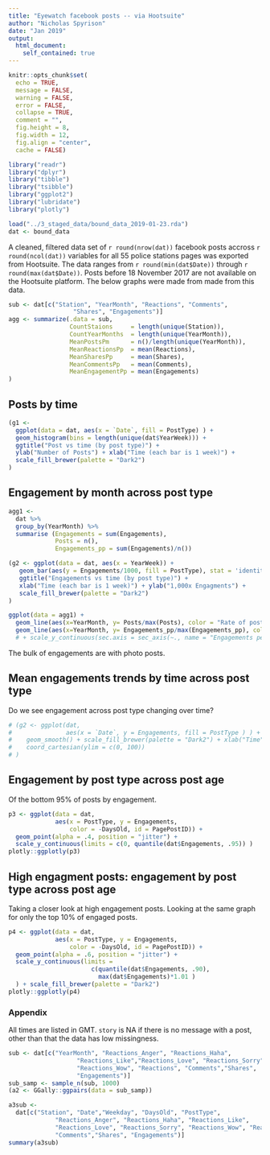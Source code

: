 ```yaml
---
title: "Eyewatch facebook posts -- via Hootsuite"
author: "Nicholas Spyrison"
date: "Jan 2019"
output: 
  html_document:
    self_contained: true
---
```

```r
knitr::opts_chunk$set(
  echo = TRUE,
  message = FALSE,
  warning = FALSE,
  error = FALSE, 
  collapse = TRUE,
  comment = "",
  fig.height = 8,
  fig.width = 12,
  fig.align = "center",
  cache = FALSE)

library("readr")
library("dplyr")
library("tibble")
library("tsibble")
library("ggplot2")
library("lubridate")
library("plotly")

load("../3_staged_data/bound_data_2019-01-23.rda")
dat <- bound_data
```

A cleaned, filtered data set of `r round(nrow(dat))` facebook posts accross `r round(ncol(dat))` variables for all 55 police stations pages was exported from Hootsuite. The data ranges from `r round(min(dat$Date))` through `r round(max(dat$Date))`. Posts before 18 November 2017 are not available on the Hootsuite platform. The below graphs were made from made from this data.

```r
sub <- dat[c("Station", "YearMonth", "Reactions", "Comments",
                  "Shares", "Engagements")]
agg <- summarize(.data = sub,
                 CountStaions     = length(unique(Station)),
                 CountYearMonths  = length(unique(YearMonth)),
                 MeanPostsPm      = n()/length(unique(YearMonth)),
                 MeanReactionsPp  = mean(Reactions),
                 MeanSharesPp     = mean(Shares),
                 MeanCommentsPp   = mean(Comments),
                 MeanEngagementPp = mean(Engagements)
)
```

## Posts by time

```r
(g1 <-
  ggplot(data = dat, aes(x = `Date`, fill = PostType) ) +
  geom_histogram(bins = length(unique(dat$YearWeek))) +
  ggtitle("Post vs time (by post type)") +
  ylab("Number of Posts") + xlab("Time (each bar is 1 week)") +
  scale_fill_brewer(palette = "Dark2") 
)
```

## Engagement by month across post type

```r
agg1 <-
  dat %>%
  group_by(YearMonth) %>%
  summarise (Engagements = sum(Engagements),
             Posts = n(),
             Engagements_pp = sum(Engagements)/n())

(g2 <- ggplot(data = dat, aes(x = YearWeek)) +
   geom_bar(aes(y = Engagements/1000, fill = PostType), stat = 'identity') + 
   ggtitle("Engagements vs time (by post type)") +
   xlab("Time (each bar is 1 week)") + ylab("1,000x Engagments") +
   scale_fill_brewer(palette = "Dark2")
)

ggplot(data = agg1) +
  geom_line(aes(x=YearMonth, y= Posts/max(Posts), color = "Rate of posts")) +
  geom_line(aes(x=YearMonth, y= Engagements_pp/max(Engagements_pp), color = "Rate of Engagements"))
  # + scale_y_continuous(sec.axis = sec_axis(~., name = "Engagements per Post"))


```

The bulk of engagements are with photo posts.

## Mean engagements trends by time across post type

Do we see engagement across post type changing over time?

```r
# (g2 <- ggplot(dat, 
#               aes(x = `Date`, y = Engagements, fill = PostType ) ) +
#    geom_smooth() + scale_fill_brewer(palette = "Dark2") + xlab("Time") + 
#    coord_cartesian(ylim = c(0, 100)) 
# )
```

## Engagement by post type across post age

Of the bottom 95% of posts by engagement.

```r
p3 <- ggplot(data = dat, 
             aes(x = PostType, y = Engagements, 
                 color = -DaysOld, id = PagePostID)) + 
  geom_point(alpha = .4, position = "jitter") + 
  scale_y_continuous(limits = c(0, quantile(dat$Engagements, .95)) ) 
plotly::ggplotly(p3)
```

## High engagment posts: engagement by post type across post age 

Taking a closer look at high engagement posts. Looking at the same graph for only the top 10% of engaged posts.

```r
p4 <- ggplot(data = dat, 
             aes(x = PostType, y = Engagements, 
                 color = -DaysOld, id = PagePostID)) + 
  geom_point(alpha = .6, position = "jitter") + 
  scale_y_continuous(limits = 
                       c(quantile(dat$Engagements, .90),
                         max(dat$Engagements)*1.01 ) 
  ) + scale_fill_brewer(palette = "Dark2")
plotly::ggplotly(p4)
```

### Appendix

All times are listed in GMT. `story` is NA if there is no message with a post, other than that the data has low missingness.

```r
sub <- dat[c("YearMonth", "Reactions_Anger", "Reactions_Haha",
                   "Reactions_Like","Reactions_Love", "Reactions_Sorry",
                   "Reactions_Wow", "Reactions", "Comments","Shares", 
                   "Engagements")]
sub_samp <- sample_n(sub, 1000)
(a2 <- GGally::ggpairs(data = sub_samp))
```


```r
a3sub <- 
  dat[c("Station", "Date","Weekday", "DaysOld", "PostType",
             "Reactions_Anger", "Reactions_Haha", "Reactions_Like",
             "Reactions_Love", "Reactions_Sorry", "Reactions_Wow", "Reactions",
             "Comments","Shares", "Engagements")]
summary(a3sub)
```